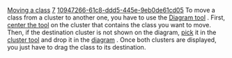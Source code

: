 [[Property:title|Moving a class]]
[[Property:weight|7]]
[[Property:uuid|10947266-61c8-ddd5-445e-9eb0de61cd05]]
To move a class from a cluster to another one, you have to use the [[Diagram tool: Introduction|Diagram tool]] . First, [[Centering tools on a component|center the tool]]  on the cluster that contains the class you want to move. Then, if the destination cluster is not shown on the diagram, [[Pick-and-drop mechanism|pick]]  it in the [[Cluster tool: Introduction|cluster tool]]  and drop it in the [[Diagram tool: Introduction|diagram]] . Once both clusters are displayed, you just have to drag the class to its destination. 
{{seealso|<br/>
[[Looking for a class|Find where a class is]]  <br/>
[[Looking for a cluster|Find where a cluster is]]  }}




